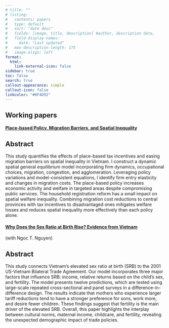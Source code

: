 ```yaml
---
# title: ""
# listing:
#   contents: papers
#   type: default
#   sort: "date desc"
#   fields: [image, title, description] #author, description date, 
#   field-display-names:
#     date: "Last updated"
#   max-description-length: 175
#   image-align: left
format:
  html:
    link-external-icon: false
sidebar: true
toc: false 
search: true
callout-appearance: simple
callout-icon: false
linkcolor: "#0F4D92"
---
```


## Working papers

#### [Place-based Policy, Migration Barriers, and Spatial Inequality](papers/Huynh_Nghiem_JMP.pdf){target="_blank"}

::: {.callout-caution collapse="true"}
## Abstract

This study quantifies the effects of place-based tax incentives and easing migration barriers on spatial inequality in Vietnam. I construct a dynamic spatial general equilibrium model incorporating firm dynamics, occupational choices, migration, congestion, and agglomeration. Leveraging policy variations and model-consistent equations, I identify firm entry elasticity and changes in migration costs. The place-based policy increases economic activity and welfare in targeted areas despite compromising public services. The household registration reform has a small impact on spatial welfare inequality. Combining migration cost reductions to central provinces with tax incentives to disadvantaged ones mitigates welfare losses and reduces spatial inequality more effectively than each policy alone.

<!-- [Full Paper (PDF)](papers/Huynh_Nghiem_JMP.pdf){target="_blank"} -->

<!-- #### Press Coverage -->

<!-- 1. [Title of Press Coverage 1](link-to-press-coverage-1) -->

<!-- 2. [Title of Press Coverage 2](link-to-press-coverage-2) -->

<!-- 3. [Title of Press Coverage 3](link-to-press-coverage-3) -->
:::



#### [Why Does the Sex Ratio at Birth Rise? Evidence from Vietnam](https://papers.ssrn.com/sol3/papers.cfm?abstract_id=4582123){target="_blank"}

(with Ngoc T. Nguyen)

::: {.callout-caution collapse="true"}
## Abstract

This study connects Vietnam's elevated sex ratio at birth (SRB) to the 2001 US-Vietnam Bilateral Trade Agreement. Our model incorporates three major factors that influence SRB: income, relative returns based on the child's sex, and fertility. The model presents twelve predictions, which are tested using large-scale repeated cross-sectional and panel surveys in a difference-in-difference design. The results indicate that mothers who experience larger tariff reductions tend to have a stronger preference for sons, work more, and desire fewer children. These findings suggest that fertility is the main driver of the elevated SRB. Overall, this paper highlights the interplay between cultural norms, maternal income, childcare, and fertility, revealing the unexpected demographic impact of trade policies.

:::


